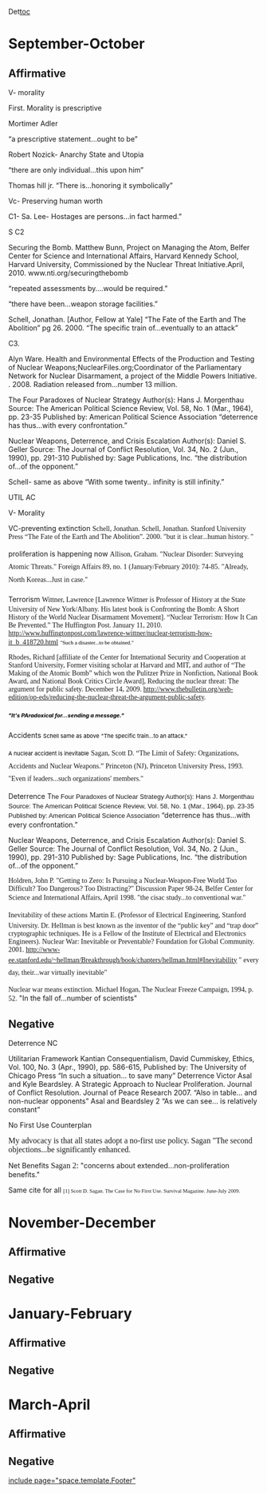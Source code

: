 Det[[toc]]
=September-October= 
==Affirmative== 


V- morality

First. Morality is prescriptive

Mortimer Adler

“a prescriptive statement…ought to be”

Robert Nozick- Anarchy State and Utopia

“there are only individual…this upon him”

Thomas hill jr.
“There is…honoring it symbolically”

Vc- Preserving human worth

C1-
Sa.
Lee-
Hostages are persons…in fact harmed.”

S
C2

Securing the Bomb. Matthew Bunn, Project on Managing the Atom, Belfer Center for Science and International Affairs, Harvard Kennedy School, Harvard University, Commissioned by the Nuclear Threat Initiative.April, 2010. www.nti.org/securingthebomb

“repeated assessments by….would be required.”

“there have been…weapon storage facilities.”

Schell, Jonathan. [Author, Fellow at Yale] “The Fate of the Earth and The Abolition” pg 26. 2000.
“The specific train of…eventually to an attack”


C3.

Alyn Ware. Health and Environmental Effects of the Production and Testing of Nuclear Weapons;NuclearFiles.org;Coordinator of the Parliamentary Network for Nuclear Disarmament, a project of the Middle Powers Initiative. . 2008.
Radiation released from…number 13 million.

The Four Paradoxes of Nuclear Strategy Author(s): Hans J. Morgenthau Source: The American Political Science Review, Vol. 58, No. 1 (Mar., 1964), pp. 23-35 Published by: American Political Science Association
“deterrence has thus…with every confrontation.”

Nuclear Weapons, Deterrence, and Crisis Escalation Author(s): Daniel S. Geller Source: The Journal of Conflict Resolution, Vol. 34, No. 2 (Jun., 1990), pp. 291-310 Published by: Sage Publications, Inc.
“the distribution of…of the opponent.”

Schell- same as above
“With some twenty.. infinity is still infinity.”


UTIL AC

V- Morality

VC-preventing extinction
<span style="mso-layout-grid-align: none; mso-pagination: none; tab-stops: 28.0pt 56.0pt 84.0pt 112.0pt 140.0pt 168.0pt 196.0pt 224.0pt 3.5in 280.0pt 308.0pt 336.0pt; text-autospace: none;"><span style="font-family: 'Times New Roman';">Schell, Jonathan. Schell, Jonathan. Stanford University Press “The Fate of the Earth and The Abolition”. 2000. </span></span>
<span style="mso-layout-grid-align: none; mso-pagination: none; tab-stops: 28.0pt 56.0pt 84.0pt 112.0pt 140.0pt 168.0pt 196.0pt 224.0pt 3.5in 280.0pt 308.0pt 336.0pt; text-autospace: none;"><span style="font-family: 'Times New Roman';">"but it is clear...human history. "</span></span>

<span style="mso-layout-grid-align: none; mso-pagination: none; tab-stops: 28.0pt 56.0pt 84.0pt 112.0pt 140.0pt 168.0pt 196.0pt 224.0pt 3.5in 280.0pt 308.0pt 336.0pt; text-autospace: none;">proliferation is happening now</span>
<span style="font-family: 'Times New Roman';"> </span>
<span style="line-height: 19.0pt; mso-layout-grid-align: none; mso-pagination: none; text-autospace: none;"><span style="font-family: 'Times New Roman';">Allison, Graham. "Nuclear Disorder: Surveying Atomic Threats." Foreign Affairs 89, no. 1 (January/February 2010): 74-85.</span></span>
<span style="line-height: 19.0pt; mso-layout-grid-align: none; mso-pagination: none; text-autospace: none;"><span style="font-family: 'Times New Roman';">"Already, North Koreas...Just in case."</span></span>

<span style="line-height: 19.0pt; mso-layout-grid-align: none; mso-pagination: none; text-autospace: none;">Terrorism</span>
<span style="font-family: 'Times New Roman';"> </span>
<span style="mso-layout-grid-align: none; mso-pagination: none; text-autospace: none;"><span style="font-family: 'Times New Roman';">Wittner, Lawrence [Lawrence Wittner is Professor of History at the State University of New York/Albany. His latest book is Confronting the Bomb: A Short History of the World Nuclear Disarmament Movement]. “Nuclear Terrorism: How It Can Be Prevented.” The Huffington Post. January 11, 2010. <span style="color: #001ae5;">[[http://www.huffingtonpost.com/lawrence-wittner/nuclear-terrorism-how-it_b_418720.html|http://www.huffingtonpost.com/lawrence-wittner/nuclear-terrorism-how-it_b_418720.htm]]l</span></span></span>
<span style="mso-layout-grid-align: none; mso-pagination: none; text-autospace: none;"><span style="color: #001ae5;"><span style="font-family: 'Times New Roman',helvetica,sans-serif;"><span style="color: #000000; font-size: 11px; line-height: 16px;"> "Such a disaster...to be obtained."</span></span></span></span>

<span style="color: #001ae5;"><span style="font-family: 'Times New Roman',helvetica,sans-serif;"><span style="color: #000000; font-size: 11px; line-height: 16px;"> </span></span></span><span style="color: #001ae5;"><span style="font-family: 'Times New Roman',helvetica,sans-serif;"> </span></span><span style="color: #001ae5;"><span style="font-family: 'Times New Roman',helvetica,sans-serif;"> </span></span>
<span style="mso-layout-grid-align: none; mso-pagination: none; text-autospace: none;"><span style="font-family: 'Times New Roman';">Rhodes, Richard [affiliate of the Center for International Security and Cooperation at Stanford University, Former visiting scholar at Harvard and MIT, and author of “The Making of the Atomic Bomb” which won the Pulitzer Prize in Nonfiction, National Book Award, and National Book Critics Circle Award], Reducing the nuclear threat: The argument for public safety. December 14, 2009. <span style="color: #001ae5;">[[http://www.thebulletin.org/web-edition/op-eds/reducing-the-nuclear-threat-the-argument-public-safety]]</span>.</span></span>
=====<span style="mso-layout-grid-align: none; mso-pagination: none; text-autospace: none;"><span style="color: #000000;"><span style="font-size: 11px; line-height: 16px;">"It's PAradoxical for...sending a message."</span></span></span>===== 

Accidents
<span style="color: #000000;"><span style="font-size: 11px; line-height: 16px;">Schell same as above</span></span>
<span style="color: #000000;"><span style="font-size: 11px; line-height: 16px;">"The specific train...to an attack."</span></span>

<span style="color: #000000;"><span style="font-size: 11px; line-height: 16px;">A nuclear accident is inevitable</span></span>
<span style="color: #000000;"><span style="font-size: 11px; line-height: 16px;"> </span></span><span style="color: #000000;"> </span>
<span style="line-height: 19.0pt; mso-layout-grid-align: none; mso-pagination: none; text-autospace: none;"><span style="font-family: 'Times New Roman';">Sagan, Scott D. “The Limit of Safety: Organizations, Accidents and Nuclear Weapons.” Princeton (NJ), Princeton University Press, 1993.</span></span>
<span style="line-height: 19.0pt; mso-layout-grid-align: none; mso-pagination: none; text-autospace: none;"><span style="font-family: 'Times New Roman';">"Even if leaders...such organizations' members."</span></span>

<span style="font-size: 9px;"> </span>
Deterrence
T<span style="font-family: arial,helvetica,sans-serif; font-size: 13px; line-height: 19px;">he Four Paradoxes of Nuclear Strategy Author(s): Hans J. Morgenthau Source: The American Political Science Review, Vol. 58, No. 1 (Mar., 1964), pp. 23-35 Published by: American Political Science Association</span>
<span style="font-family: arial,helvetica,sans-serif; font-size: 13px; line-height: 19px;"> </span>
<span style="margin-bottom: 0px; margin-left: 0px; margin-right: 0px; margin-top: 0px; padding-bottom: 0px; padding-left: 0px; padding-right: 0px; padding-top: 0px;">“deterrence has thus…with every confrontation.”</span>

<span style="margin-bottom: 0px; margin-left: 0px; margin-right: 0px; margin-top: 0px; padding-bottom: 0px; padding-left: 0px; padding-right: 0px; padding-top: 0px;">Nuclear Weapons, Deterrence, and Crisis Escalation Author(s): Daniel S. Geller Source: The Journal of Conflict Resolution, Vol. 34, No. 2 (Jun., 1990), pp. 291-310 Published by: Sage Publications, Inc.</span>
<span style="margin-bottom: 0px; margin-left: 0px; margin-right: 0px; margin-top: 0px; padding-bottom: 0px; padding-left: 0px; padding-right: 0px; padding-top: 0px;">“the distribution of…of the opponent.”</span>


<span style="mso-layout-grid-align: none; mso-pagination: none; text-autospace: none;"><span style="font-family: 'Times New Roman';">Holdren, John P. "Getting to Zero: Is Pursuing a Nuclear-Weapon-Free World Too Difficult? Too Dangerous? Too Distracting?" Discussion Paper 98-24, Belfer Center for Science and International Affairs, April 1998.</span></span>
<span style="mso-layout-grid-align: none; mso-pagination: none; text-autospace: none;"><span style="font-family: 'Times New Roman';">"the cisac study...to conventional war."</span></span>

<span style="mso-layout-grid-align: none; mso-pagination: none; text-autospace: none;"> <span style="font-family: 'Times New Roman';"> </span></span>


<span style="line-height: 19.0pt; mso-layout-grid-align: none; mso-pagination: none; text-autospace: none;"><span style="font-family: 'Times New Roman';"> Inevitability of these actions</span></span>
<span style="mso-layout-grid-align: none; mso-pagination: none; text-autospace: none;"><span style="font-family: 'Times New Roman';">Martin E. (Professor of Electrical Engineering, Stanford University. Dr. Hellman is best known as the inventor of the “public key” and “trap door” cryptographic techniques. He is a Fellow of the Institute of Electrical and Electronics Engineers). Nuclear War: Inevitable or Preventable? Foundation for Global Community. 2001. <span style="color: #001ae5;">[[http://www-ee.stanford.edu/%7Ehellman/Breakthrough/book/chapters/hellman.html#Inevitability|http://www-ee.stanford.edu/~hellman/Breakthrough/book/chapters/hellman.html#Inevitability]]</span> </span><span style="font-family: 'Times New Roman';"> </span></span>
<span style="line-height: 19.0pt; mso-layout-grid-align: none; mso-pagination: none; text-autospace: none;"><span style="font-family: 'Times New Roman';">" every day, their...war virtually inevitable"</span></span>

<span style="font-family: 'Times New Roman';"> </span>
<span style="font-family: 'Times New Roman';">Nuclear war means extinction. Michael Hogan, The Nuclear Freeze Campaign, 1994, p. 52.</span>
"In the fall of...number of scientists"










==Negative== 

Deterrence NC


Utilitarian Framework
Kantian Consequentialism, David Cummiskey, Ethics, Vol. 100, No. 3 (Apr., 1990), pp. 586-615, Published by: The University of Chicago Press
“In such a situation… to save many”
Deterrence
Victor Asal and Kyle Beardsley. A Strategic Approach to Nuclear Proliferation. Journal of Conflict Resolution. Journal of Peace Research 2007.
“Also in table… and non-nuclear opponents”
Asal and Beardsley 2
“As we can see… is relatively constant”



No First Use Counterplan

<span style="font-family: 'Times New Roman'; font-size: 12pt; line-height: 115%;">My advocacy is that all states adopt a no-first use policy.</span>
<span style="font-family: 'Times New Roman'; font-size: 12pt; line-height: 115%;">Sagan </span>
<span style="font-family: 'Times New Roman',helvetica,sans-serif;"><span style="font-size: 16px; line-height: 18px;">"The second objections...be significantly enhanced.</span></span>

Net Benefits
<span style="font-family: 'Times New Roman',helvetica,sans-serif;"><span style="font-size: 16px; line-height: 18px;">Sagan 2:</span></span>
"concerns about extended...non-proliferation benefits."


Same cite for all
<span class="MsoFootnoteReference"><span style="font-family: 'Times New Roman'; font-size: 8pt; line-height: 115%;">[1]</span></span><span style="font-family: 'Times New Roman'; font-size: 8pt; line-height: 115%;"> Scott D. Sagan. The Case for No First Use. Survival Magazine. June-July 2009.</span>

=November-December= 
==Affirmative== 
==Negative== 

=January-February= 
==Affirmative== 
==Negative== 

=March-April= 
==Affirmative== 
==Negative== 

[[include page="space.template.Footer"]]